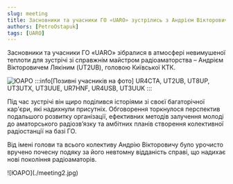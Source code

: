 ```yaml
---
slug: meeting
title: Засновники та учасники ГО «UARO» зустрілись з Андрієм Вікторовичем Лякіним (UT2UB)
authors: [PetroOstapuk]
tags: [UARO]
---
```


Засновники та учасники ГО «UARO» зібралися в атмосфері невимушеної теплоти для зустрічі зі справжнім майстром радіоаматорства 
– Андрієм Вікторовичем Лякіним (UT2UB), головою Київської КТК.

<!-- truncate -->
![ЮАРО](./meeting.png)
:::info[Позивні учасників на фото]
UR4CTA, UT2UB, UT8UP, UT3UTX, UT3UUE, UR7HNF, UR4USB, UT3UUK
:::

Під час зустрічі він щиро поділився історіями зі своєї багаторічної кар'єри, які надихнули присутніх. Обговорення торкнулося перспектив подальшого розвитку організації, ефективних методів залучення молоді до аматорського радіозв’язку та амбітних планів створення колективної радіостанції на базі ГО.

Від імені голови та всього колективу Андрію Вікторовичу було урочисто вручено почесну подяку за його невтомну відданість справі, що надихає нові покоління радіоаматорів.

<div style={{width: "150pt"}}>
![ЮАРО](./meeting2.jpg)
</div>
